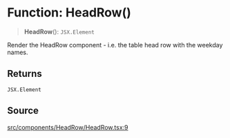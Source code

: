 # Function: HeadRow()

> **HeadRow**(): `JSX.Element`

Render the HeadRow component - i.e. the table head row with the weekday
names.

## Returns

`JSX.Element`

## Source

[src/components/HeadRow/HeadRow.tsx:9](https://github.com/gpbl/react-day-picker/blob/86f49ff11/src/components/HeadRow/HeadRow.tsx#L9)
